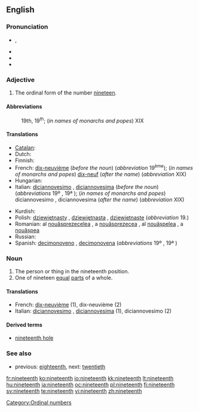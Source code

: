 ==English==

===Pronunciation===
* {{IPA|/ˌnaɪnˈtiːnθ/}}, {{SAMPA|/%naIn"ti:nT/}}
* {{audio|En-us-nineteenth.ogg|Audio (US)}}
* {{rhymes|iːnθ}}
* {{hyphenation|nine|teenth}}

===Adjective===
{{en-adj|-}}

# The ordinal form of the number [[nineteen]].

====Abbreviations====
: 19th, 19<sup>th</sup>; (''in names of monarchs and popes'') XIX

====Translations====
{{trans-top|the ordinal form of the number nineteen}}
* [[Catalan]]: {{t-|ca|dinovè|m}}
* Dutch: {{t-|nl|negentiende}}
* Finnish: {{t-|fi|yhdeksästoista}}
* French: [[dix-neuvième]] (''before the noun'') (''abbreviation'' 19<sup>ème</sup>); (''in names of monarchs and popes'') [[dix-neuf]] (''after the name'') (''abbreviation'' XIX)
* Hungarian: {{t+|hu|tizenkilencedik}}
* Italian: [[diciannovesimo]] {{m}}, [[diciannovesima]] {{f}} (''before the noun'') (''abbreviations'' 19º {{m}}, 19ª {{f}}); (''in names of monarchs and popes'') diciannovesimo {{m}}, diciannovesima {{f}} (''after the name'') (''abbreviation'' XIX)
{{trans-mid}}
* Kurdish: {{ku-Arab|[[نۆزده‌یه‌م]]}}
* Polish: [[dziewiętnasty]] {{m}}, [[dziewiętnasta]] {{f}}, [[dziewiętnaste]] {{n}} (''abbreviation'' 19.)
* Romanian: al [[nouăsprezecelea]] {{m}}, a [[nouăsprezecea]] {{f}}, al [[nouăşpelea]] {{italbrac|m, informal}}, a [[nouăşpea]] {{italbrac|f, informal}}
* Russian: {{t|ru|девятнадцатый|tr=d'ev'atnádcatyj|sc=Cyrl}}
* Spanish: [[decimonoveno]] {{m}}, [[decimonovena]] {{f}} (''abbreviations'' 19º {{m}}, 19ª {{f}})
{{trans-bottom}}

===Noun===
{{en-noun}}

# The person or thing in the nineteenth position.
# One of nineteen [[equal]] [[parts]] of a whole.

====Translations====

* French: [[dix-neuvième]] {{m|f}} (1), dix-neuvième {{m}} (2)
* Italian: [[diciannovesimo]] {{m}}, [[diciannovesima]] {{f}} (1), diciannovesimo {{m}} (2)

====Derived terms====
* [[nineteenth hole]]

===See also===
* previous: [[eighteenth]], next: [[twentieth]]

[[Category:Ordinal numbers]]

[[fr:nineteenth]]
[[ko:nineteenth]]
[[io:nineteenth]]
[[kk:nineteenth]]
[[lt:nineteenth]]
[[hu:nineteenth]]
[[ja:nineteenth]]
[[oc:nineteenth]]
[[pl:nineteenth]]
[[fi:nineteenth]]
[[sv:nineteenth]]
[[te:nineteenth]]
[[vi:nineteenth]]
[[zh:nineteenth]]